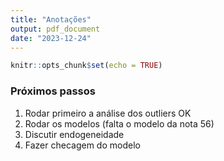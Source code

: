 ```yaml
---
title: "Anotações"
output: pdf_document
date: "2023-12-24"
---
```


```r
knitr::opts_chunk$set(echo = TRUE)
```

### Próximos passos

1.  Rodar primeiro a análise dos outliers OK
2.  Rodar os modelos (falta o modelo da nota 56)
3.  Discutir endogeneidade
4.  Fazer checagem do modelo
